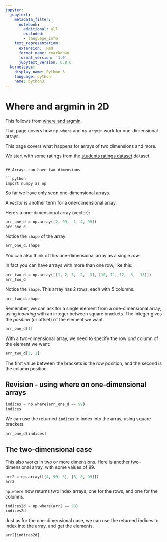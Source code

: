 ```yaml
---
jupyter:
  jupytext:
    metadata_filter:
      notebook:
        additional: all
        excluded:
        - language_info
    text_representation:
      extension: .Rmd
      format_name: rmarkdown
      format_version: '1.0'
      jupytext_version: 0.8.6
  kernelspec:
    display_name: Python 3
    language: python
    name: python3
---
```


# Where and argmin in 2D

This follows from [where and argmin](where_and_argmin).

That page covers how `np.where` and `np.argmin` work for one-dimensional
arrays.

This page covers what happens for arrays of two dimensions and more.

We start with some ratings from the [students ratings dataset](../data/rate_my_professors) dataset.

```

## Arrays can have two dimensions

```python
import numpy as np
```

So far we have only seen one-dimensional arrays.

A *vector* is another term for a one-dimensional array.

Here's a one-dimensional array (vector):

```python
arr_one_d = np.array([2, 99, -1, 4, 99])
arr_one_d
```

Notice the `shape` of the array:

```python
arr_one_d.shape
```

You can also think of this one-dimensional array as a single *row*.

In fact you can have arrays with more than one row, like this:

```python
arr_two_d = np.array([[1, 2, 3, -2, -3], [10, 11, 12, -3, -13]])
arr_two_d
```

Notice the `shape`.  This array has 2 rows, each with 5 columns.

```python
arr_two_d.shape
```

Remember, we can ask for a single element from a one-dimensional array, using *indexing* with an integer between square brackets. The integer gives the *position* (or offset) of the element we want.

```python
arr_one_d[1]
```

With a two-dimensional array, we need to specify the row *and* column of the element we want:

```python
arr_two_d[3, 1]
```

The first value between the brackets is the row position, and the second is the column position.


## Revision - using where on one-dimensional arrays

```python
indices = np.where(arr_one_d == 99)
indices
```

We can use the returned `indices` to index into the array, using square brackets.

```python
arr_one_d[indices]
```

## The two-dimensional case

This also works in two or more dimensions.  Here is another two-dimensional
array, with some values of 99.

```python
arr2 = np.array([[4, 99, 3], [8, 8, 99]])
arr2
```

`np.where` now returns two index arrays, one for the rows, and one for the
columns.

```python
indices2d = np.where(arr2 == 99)
indices2d
```

Just as for the one-dimensional case, we can use the returned indices to index
into the array, and get the elements.

```python
arr2[indices2d]
```
